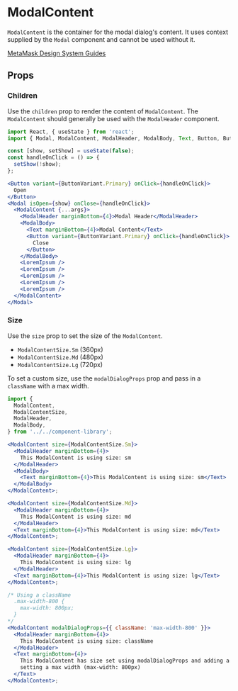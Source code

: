 

# ModalContent

`ModalContent` is the container for the modal dialog's content. It uses context supplied by the `Modal` component and cannot be used without it.

[MetaMask Design System Guides](https://www.notion.so/MetaMask-Design-System-Guides-Design-f86ecc914d6b4eb6873a122b83c12940)

<Canvas>
  <Story id="components-componentlibrary-modalcontent--default-story" />
</Canvas>

## Props

<ArgsTable of={ModalContent} />

### Children

Use the `children` prop to render the content of `ModalContent`. The `ModalContent` should generally be used with the `ModalHeader` component.

<Canvas>
  <Story id="components-componentlibrary-modalcontent--children" />
</Canvas>

```jsx
import React, { useState } from 'react';
import { Modal, ModalContent, ModalHeader, ModalBody, Text, Button, ButtonVariant } from '../../component-library';

const [show, setShow] = useState(false);
const handleOnClick = () => {
  setShow(!show);
};

<Button variant={ButtonVariant.Primary} onClick={handleOnClick}>
  Open
</Button>
<Modal isOpen={show} onClose={handleOnClick}>
  <ModalContent {...args}>
    <ModalHeader marginBottom={4}>Modal Header</ModalHeader>
    <ModalBody>
      <Text marginBottom={4}>Modal Content</Text>
      <Button variant={ButtonVariant.Primary} onClick={handleOnClick}>
        Close
      </Button>
    </ModalBody>
    <LoremIpsum />
    <LoremIpsum />
    <LoremIpsum />
    <LoremIpsum />
    <LoremIpsum />
  </ModalContent>
</Modal>
```

### Size

Use the `size` prop to set the size of the `ModalContent`.

- `ModalContentSize.Sm` (360px)
- `ModalContentSize.Md` (480px)
- `ModalContentSize.Lg` (720px)

To set a custom size, use the `modalDialogProps` prop and pass in a `className` with a max width.

<Canvas>
  <Story id="components-componentlibrary-modalcontent--size" />
</Canvas>

```jsx
import {
  ModalContent,
  ModalContentSize,
  ModalHeader,
  ModalBody,
} from '../../component-library';

<ModalContent size={ModalContentSize.Sm}>
  <ModalHeader marginBottom={4}>
    This ModalContent is using size: sm
  </ModalHeader>
  <ModalBody>
    <Text marginBottom={4}>This ModalContent is using size: sm</Text>
  </ModalBody>
</ModalContent>;

<ModalContent size={ModalContentSize.Md}>
  <ModalHeader marginBottom={4}>
    This ModalContent is using size: md
  </ModalHeader>
  <Text marginBottom={4}>This ModalContent is using size: md</Text>
</ModalContent>;

<ModalContent size={ModalContentSize.Lg}>
  <ModalHeader marginBottom={4}>
    This ModalContent is using size: lg
  </ModalHeader>
  <Text marginBottom={4}>This ModalContent is using size: lg</Text>
</ModalContent>;

/* Using a className
  .max-width-800 {
    max-width: 800px;
  }
*/
<ModalContent modalDialogProps={{ className: 'max-width-800' }}>
  <ModalHeader marginBottom={4}>
    This ModalContent is using size: className
  </ModalHeader>
  <Text marginBottom={4}>
    This ModalContent has size set using modalDialogProps and adding a className
    setting a max width (max-width: 800px)
  </Text>
</ModalContent>;
```
